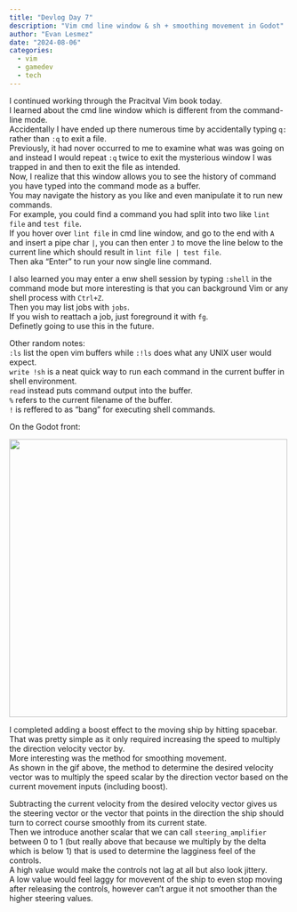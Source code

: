 ```yaml
---
title: "Devlog Day 7"
description: "Vim cmd line window & sh + smoothing movement in Godot"
author: "Evan Lesmez"
date: "2024-08-06"
categories:
  - vim
  - gamedev
  - tech
---
```

I continued working through the Pracitval Vim book today.  
I learned about the cmd line window which is different from the command-line mode.  
Accidentally I have ended up there numerous time by accidentally typing `q:` rather than `:q` to exit a file.  
Previously, it had nover occurred to me to examine what was was going on and instead I would repeat `:q` twice to exit the mysterious window I was trapped in and then to exit the file as intended.  
Now, I realize that this window allows you to see the history of command you have typed into the command mode as a buffer.  
You may navigate the history as you like and even manipulate it to run new commands.  
For example, you could find a command you had split into two like `lint file` and `test file`.  
If you hover over `lint file` in cmd line window, and go to the end with `A` and insert a pipe char `|`, you can then enter `J` to move the line below to the current line which should result in `lint file | test file`.  
Then <CR> aka "Enter" to run your now single line command.  

I also learned you may enter a enw shell session by typing `:shell` in the command mode but more interesting is that you can background Vim or any shell process with `Ctrl+Z`.  
Then you may list jobs with `jobs`.  
If you wish to reattach a job, just foreground it with `fg`.  
Definetly going to use this in the future.  

Other random notes:  
`:ls` list the open vim buffers while `:!ls` does what any UNIX user would expect.  
`write !sh` is a neat quick way to run each command in the current buffer in shell environment.  
`read` instead puts command output into the buffer.  
`%` refers to the current filename of the buffer.  
`!` is reffered to as "bang" for executing shell commands.  


On the Godot front:  

<img src="./ship-steering-vector.gif" height="500px"/>  

I completed adding a boost effect to the moving ship by hitting spacebar.  
That was pretty simple as it only required increasing the speed to multiply the direction velocity vector by.  
More interesting was the method for smoothing movement.  
As shown in the gif above, the method to determine the desired velocity vector was to multiply the speed scalar by the direction vector based on the current movement inputs (including boost).  

Subtracting the current velocity from the desired velocity vector gives us the steering vector or the vector that points in the direction the ship should turn to correct course smoothly from its current state.  
Then we introduce another scalar that we can call `steering_amplifier` between 0 to 1 (but really above that because we multiply by the delta which is below 1) that is used to determine the lagginess feel of the controls.  
A high value would make the controls not lag at all but also look jittery.  
A low value would feel laggy for movevent of the ship to even stop moving after releasing the controls, however can't argue it not smoother than the higher steering values.  
